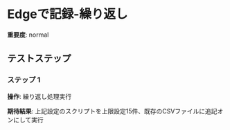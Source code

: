 # Edgeで記録-繰り返し

**重要度**: normal

## テストステップ

### ステップ 1

**操作**: 繰り返し処理実行

**期待結果**:
上記設定のスクリプトを上限設定15件、既存のCSVファイルに追記オンにして実行

